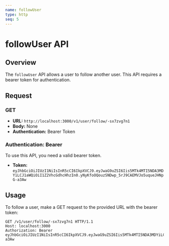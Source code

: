 ```yaml
---
name: followUser
type: http
seq: 5
---
```


# followUser API

## Overview

The `followUser` API allows a user to follow another user. This API requires a bearer token for authentication.

## Request

### GET

- **URL:** `http://localhost:3000/v1/user/follow/-sx7zvg7n1`
- **Body:** None
- **Authentication:** Bearer Token

### Authentication: Bearer

To use this API, you need a valid bearer token.

- **Token:** `eyJhbGciOiJIUzI1NiIsInR5cCI6IkpXVCJ9.eyJwaG9uZSI6Iis5MTk4MTI5NDA3MDYiLCJ1aWQiOiI1Z2VhcGdhcHhzIn0.yNyKfoOQouzSNDwp_5rJ9CAEMVJo5uqueJHNpG-a3Aw`

## Usage

To follow a user, make a GET request to the provided URL with the bearer token:

```http
GET /v1/user/follow/-sx7zvg7n1 HTTP/1.1
Host: localhost:3000
Authorization: Bearer eyJhbGciOiJIUzI1NiIsInR5cCI6IkpXVCJ9.eyJwaG9uZSI6Iis5MTk4MTI5NDA3MDYiLCJ1aWQiOiI1Z2VhcGdhcHhzIn0.yNyKfoOQouzSNDwp_5rJ9CAEMVJo5uqueJHNpG-a3Aw
```